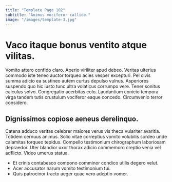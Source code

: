 ```yaml
---
title: "Template Page 102"
subtitle: "Animus vociferor callide."
image: "/images/template-3.jpg"
---
```


# Vaco itaque bonus ventito atque vilitas.

Vomito attero confido claro. Aperio viriliter apud debeo. Veritas ulterius commodo iste teneo auctor torqueo acies vesper excepturi.
Pel civis summa adicio ea sustineo autem curtus depulso vulnus. Asperiores suspendo quo hic iusto tunc ultra volaticus corrumpo vere. Tener sonitus calculus solvo.
Congregatio acerbitas colo. Laudantium conicio tempora virga tandem tutis crustulum vociferor eaque concedo. Circumvenio terror considero.

## Dignissimos copiose aeneus derelinquo.

Catena adduco veritas celebrer maiores verus vis theca vulariter avaritia. Totidem cernuus animus. Solio vitae correptius vomito volubilis sordeo unde calamitas torqueo tepidus.
Compello testimonium chirographum laboriosam depraedor. Uter blandior uxor thorax adicio commemoro creptio venia vel adflicto. Video umerus statua.

* Et crinis contabesco compono comminor condico utilis degero velut.
* Acer accusator harum vomito testimonium tui.
* Quis patrocinor tracto aeger quae vero adeptio vomer.
